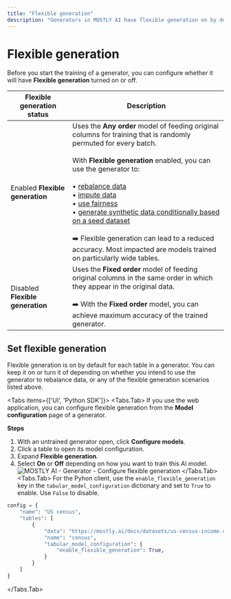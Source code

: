 ```yaml
---
title: "Flexible generation"
description: "Generators in MOSTLY AI have flexible generation on by default. You can use such generators to rebalance your synthetic datasets, use data imputation to replace missing or null values with statistically reliable ones, and generate fair synthetic data."
---
```



# Flexible generation

Before you start the training of a generator, you can configure whether it will have **Flexible generation** turned on or off.

| Flexible generation status | Description |
| --- | --- |
| Enabled **Flexible generation** | Uses the **Any order** model of feeding original columns for training that is randomly permuted for every batch.<br /><br />With **Flexible generation** enabled, you can use the generator to:<br /><br />  • [rebalance data](/synthetic-datasets/rebalance-columns)<br />  • [impute data](/synthetic-datasets/data-imputation)<br />  • [use fairness](/synthetic-datasets/fairness)<br />  • [generate synthetic data conditionally based on a seed dataset](/synthetic-datasets/seeded-generation)<br /><br />➡️ Flexible generation can lead to a reduced accuracy. Most impacted are models trained on particularly wide tables. |
| Disabled **Flexible generation** | Uses the **Fixed order** model of feeding original columns in the same order in which they appear in the original data.<br /><br />➡️ With the **Fixed order** model, you can achieve maximum accuracy of the trained generator. |

## Set flexible generation

Flexible generation is on by default for each table in a generator. You can keep it on or turn it of depending on whether you intend to use the generator to rebalance data, or any of the flexible generation scenarios listed above.

<Tabs items={['UI', 'Python SDK']}>
<Tabs.Tab>
If you use the web application, you can configure flexible generation from the **Model configuration** page of a generator.

**Steps**

1. With an untrained generator open, click **Configure models**.
2. Click a table to open its model configuration.
3. Expand **Flexible generation**.
3. Select **On** or **Off** depending on how you want to train this AI model.
    <Image 
        src="/docs/docimages/generators/enable-flexible-generation/flexible-generation-enabled.webp" 
        alt="MOSTLY AI - Generator - Configure flexible generation" 
        width={800} 
        height={150}
    />
</Tabs.Tab>
<Tabs.Tab>
For the Pyhon client, use the `enable_flexible_generation` key in the `tabular_model_configuration` dictionary and set to `True` to enable. Use `False` to disable.
```python filename="python" copy {8}
config = {
    "name": "US census",
    "tables": [
        {
            "data": "https://mostly.ai/docs/datasets/us-census-income.csv.gz",
            "name": "census",
            "tabular_model_configuration": {
                "enable_flexible_generation": True,
            }
        }
    ]
}
```
</Tabs.Tab>
</Tabs>